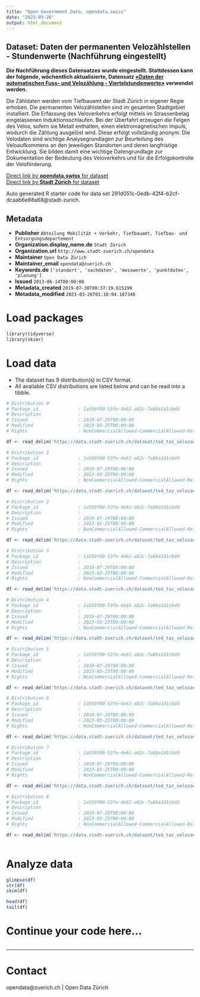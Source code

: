```yaml
---
title: "Open Government Data, opendata.swiss"
date: "2023-03-26"
output: html_document
---
```


## Dataset: Daten der permanenten Velozählstellen - Stundenwerte (Nachführung eingestellt)

**Die Nachführung dieses Datensatzes wurde eingestellt. Stattdessen kann der folgende, wöchentlich aktualisierte, Datensatz [«Daten der automatischen Fuss- und Velozählung - Viertelstundenwerte»](https://data.stadt-zuerich.ch/dataset/verkehrszaehlungen-werte-fussgaenger-velo) verwendet werden.**

Die Zähldaten werden vom Tiefbauamt der Stadt Zürich in eigener Regie erhoben. Die permanenten Velozählstellen sind im gesamten Stadtgebiet installiert. Die Erfassung des Veloverkehrs erfolgt mittels im Strassenbelag eingelassenen Induktionsschlaufen. Bei der Überfahrt erzeugen die Felgen des Velos, sofern sie Metall enthalten, einen elektromagnetischen Impuls, wodurch die Zählung ausgelöst wird. Diese erfolgt vollständig anonym. Die Velodaten sind wichtige Analysegrundlagen zur Beurteilung des Veloaufkommens an den jeweiligen Standorten und deren langfristige Entwicklung. Sie bilden damit eine wichtige Datengrundlage zur Dokumentation der Bedeutung des Veloverkehrs und für die Erfolgskontrolle der Veloförderung.

[Direct link by **opendata.swiss** for dataset](https://opendata.swiss/de/dataset/daten-der-permanenten-velozahlstellen-stundenwerte-nachfuhrung-eingestellt1)<br>
[Direct link by **Stadt Zürich** for dataset](https://data.stadt-zuerich.ch/dataset/ted_taz_velozaehlstellen_stundenwerte)

Auto generated R starter code for data set 291d051c-0edb-42f4-b2cf-dcaab6e88a68@stadt-zurich.

## Metadata

- **Publisher** `Abteilung Mobilität + Verkehr, Tiefbauamt, Tiefbau- und Entsorgungsdepartement`
- **Organization.display_name.de** `Stadt Zürich`
- **Organization.url** `http://www.stadt-zuerich.ch/opendata`
- **Maintainer** `Open Data Zürich`
- **Maintainer_email** `opendata@zuerich.ch`
- **Keywords.de** `['standort', 'sachdaten', 'messwerte', 'punktdaten', 'planung']`
- **Issued** `2013-06-14T00:00:00`
- **Metadata_created** `2019-07-30T00:37:19.615199`
- **Metadata_modified** `2023-03-26T01:10:04.187348`


# Load packages

```r

library(tidyverse)
library(skimr)

```

# Load data

-   The dataset has 9 distribution(s) in CSV format.
-   All available CSV distributions are listed below and can be read into a tibble.

```r

# Distribution 0
# Package_id               : 1a550f00-53fe-4e61-a82c-7a86a1d1cbdd
# Description              : 
# Issued                   : 2019-07-29T00:00:00
# Modified                 : 2023-03-25T00:00:00
# Rights                   : NonCommercialAllowed-CommercialAllowed-ReferenceNotRequired

df <- read_delim('https://data.stadt-zuerich.ch/dataset/ted_taz_velozaehlstellen_stundenwerte/download/velozaehlung_stundenwerte_2013.csv')

# Distribution 1
# Package_id               : 1a550f00-53fe-4e61-a82c-7a86a1d1cbdd
# Description              : 
# Issued                   : 2019-07-29T00:00:00
# Modified                 : 2023-03-25T00:00:00
# Rights                   : NonCommercialAllowed-CommercialAllowed-ReferenceNotRequired

df <- read_delim('https://data.stadt-zuerich.ch/dataset/ted_taz_velozaehlstellen_stundenwerte/download/velozaehlung_mappingtabelle.csv')

# Distribution 2
# Package_id               : 1a550f00-53fe-4e61-a82c-7a86a1d1cbdd
# Description              : 
# Issued                   : 2019-07-29T00:00:00
# Modified                 : 2023-03-25T00:00:00
# Rights                   : NonCommercialAllowed-CommercialAllowed-ReferenceNotRequired

df <- read_delim('https://data.stadt-zuerich.ch/dataset/ted_taz_velozaehlstellen_stundenwerte/download/velozaehlung_stundenwerte_2015_Q1-Q3.csv')

# Distribution 3
# Package_id               : 1a550f00-53fe-4e61-a82c-7a86a1d1cbdd
# Description              : 
# Issued                   : 2019-07-29T00:00:00
# Modified                 : 2023-03-25T00:00:00
# Rights                   : NonCommercialAllowed-CommercialAllowed-ReferenceNotRequired

df <- read_delim('https://data.stadt-zuerich.ch/dataset/ted_taz_velozaehlstellen_stundenwerte/download/velozaehlung_stundenwerte_2014.csv')

# Distribution 4
# Package_id               : 1a550f00-53fe-4e61-a82c-7a86a1d1cbdd
# Description              : 
# Issued                   : 2019-07-29T00:00:00
# Modified                 : 2023-03-25T00:00:00
# Rights                   : NonCommercialAllowed-CommercialAllowed-ReferenceNotRequired

df <- read_delim('https://data.stadt-zuerich.ch/dataset/ted_taz_velozaehlstellen_stundenwerte/download/velozaehlung_stundenwerte_2010-2015_Q3.csv')

# Distribution 5
# Package_id               : 1a550f00-53fe-4e61-a82c-7a86a1d1cbdd
# Description              : 
# Issued                   : 2019-07-29T00:00:00
# Modified                 : 2023-03-25T00:00:00
# Rights                   : NonCommercialAllowed-CommercialAllowed-ReferenceNotRequired

df <- read_delim('https://data.stadt-zuerich.ch/dataset/ted_taz_velozaehlstellen_stundenwerte/download/velozaehlung_ausfallprotokoll.csv')

# Distribution 6
# Package_id               : 1a550f00-53fe-4e61-a82c-7a86a1d1cbdd
# Description              : 
# Issued                   : 2019-07-29T00:00:00
# Modified                 : 2023-03-25T00:00:00
# Rights                   : NonCommercialAllowed-CommercialAllowed-ReferenceNotRequired

df <- read_delim('https://data.stadt-zuerich.ch/dataset/ted_taz_velozaehlstellen_stundenwerte/download/velozaehlung_stundenwerte_2011.csv')

# Distribution 7
# Package_id               : 1a550f00-53fe-4e61-a82c-7a86a1d1cbdd
# Description              : 
# Issued                   : 2019-07-29T00:00:00
# Modified                 : 2023-03-25T00:00:00
# Rights                   : NonCommercialAllowed-CommercialAllowed-ReferenceNotRequired

df <- read_delim('https://data.stadt-zuerich.ch/dataset/ted_taz_velozaehlstellen_stundenwerte/download/velozaehlung_stundenwerte_2012.csv')

# Distribution 8
# Package_id               : 1a550f00-53fe-4e61-a82c-7a86a1d1cbdd
# Description              : 
# Issued                   : 2019-07-29T00:00:00
# Modified                 : 2023-03-25T00:00:00
# Rights                   : NonCommercialAllowed-CommercialAllowed-ReferenceNotRequired

df <- read_delim('https://data.stadt-zuerich.ch/dataset/ted_taz_velozaehlstellen_stundenwerte/download/velozaehlung_stundenwerte_2010.csv')



```

# Analyze data

```r

glimpse(df)
str(df)
skim(df)

head(df)
tail(df)

```

# Continue your code here...

```r

```

------------------------------------------------------------------------

# Contact

opendata@zuerich.ch | Open Data Zürich
